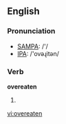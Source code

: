 ==English==

===Pronunciation===
*[[w:SAMPA|SAMPA]]: /'/
*[[w:IPA|IPA]]: /'ovəɻitən/

===Verb===
'''overeaten'''

# {{past participle of|overeat}}

[[vi:overeaten]]